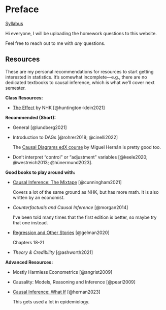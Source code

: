 # Preface {.unnumbered}

[Syllabus](https://docs.google.com/document/d/11H5pobsoZYp1beVbCkgh9gIshvPhhjLixDEeDpSCMJY/)

Hi everyone, I will be uploading the homework questions to this website.

Feel free to reach out to me with *any* questions.

## Resources

These are my personal recommendations for resources to start getting interested in statistics. It's somewhat incomplete---e.g., there are no dedicated textbooks to causal inference, which is what we'll cover next semester.

**Class Resources:**

-   [The Effect](https://theeffectbook.net/) by NHK [@huntington-klein2021]

**Recommended (Short):**

-   General [@lundberg2021]

```{=html}
<!-- -->
```
-   Introduction to DAGs [@rohrer2018; @cinelli2022]

    The [Causal Diagrams edX course](https://www.edx.org/learn/data-analysis/harvard-university-causal-diagrams-draw-your-assumptions-before-your-conclusions) by Miguel Hernán is pretty good too.

```{=html}
<!-- -->
```
-   Don't interpret "control" or "adjustment" variables [@keele2020; @westreich2013; @hünermund2023].

**Good books to play around with:**

-   [Causal Inference: The Mixtape](https://mixtape.scunning.com/) [@cunningham2021]

    Covers a lot of the same ground as NHK, but has more math. It is also written by an economist.

-   *Counterfactuals and Causal Inference* [@morgan2014]

    I've been told many times that the first edition is better, so maybe try that one instead.

-   [Regression and Other Stories](https://users.aalto.fi/~ave/ROS.pdf) [@gelman2020]

    Chapters 18-21

-   *Theory & Credibility* [@ashworth2021]

**Advanced Resources:**

-   Mostly Harmless Econometrics [@angrist2009]

-   Causality: Models, Reasoning and Inference [@pearl2009]

-   [Causal Inference: What If](https://www.hsph.harvard.edu/miguel-hernan/wp-content/uploads/sites/1268/2024/01/hernanrobins_WhatIf_2jan24.pdf) [@hernan2023]

    This gets used a lot in epidemiology.
